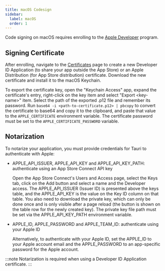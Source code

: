 ```yaml
---
title: macOS Codesign
sidebar:
  label: macOS
  order: 1
---
```


Code signing on macOS requires enrolling to the [Apple Developer] program.

## Signing Certificate

After enrolling, navigate to the [Certificates] page to create a new Developer ID Application (to share your app outside the App Store)
or an Apple Distribution (for App Store distribution) certificate. Download the new certificate and install it to the macOS Keychain.

To export the certificate key, open the "Keychain Access" app, expand the certificate's entry, right-click on the key item and select "Export \<key-name\>" item.
Select the path of the exported .p12 file and remember its password.
Run `base64 -i <path-to-certificate.p12> | pbcopy` to convert the certificate to base64 and copy it to the clipboard, and paste that value to the `APPLE_CERTIFICATE` environment variable.
The certificate password must be set to the `APPLE_CERTIFICATE_PASSWORD` variable.

## Notarization

To notarize your application, you must provide credentials for Tauri to authenticate with Apple:

- APPLE_API_ISSUER, APPLE_API_KEY and APPLE_API_KEY_PATH: authenticate using an App Store Connect API key
  
  Open the App Store Connect's Users and Access page, select the Keys tab, click on the Add button and select a name and the Developer access.
The APPLE_API_ISSUER (Issuer ID) is presented above the keys table, and the APPLE_API_KEY is the value on the Key ID column on that table.
You also need to download the private key, which can only be done once and is only visible after a page reload (the button is shown on the table row for the newly created key).
The private key file path must be set via the APPLE_API_KEY_PATH environment variable.

- APPLE_ID, APPLE_PASSWORD and APPLE_TEAM_ID: authenticate using your Apple ID
  
  Alternatively, to authenticate with your Apple ID, set the APPLE_ID to your Apple account email and the APPLE_PASSWORD to an app-specific password for the Apple account.

:::note
Notarization is required when using a Developer ID Application certificate.
:::

[Certificates]: https://developer.apple.com/account/resources/certificates/list
[Apple Developer]: https://developer.apple.com
